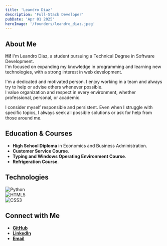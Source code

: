 ```yaml
---
title: 'Leandro Diaz'
description: 'Full-Stack Developer'
pubDate: 'Apr 01 2025'
heroImage: '/founders/leandro_diaz.jpeg'
---
```


## About Me

**Hi!** I'm Leandro Diaz, a student pursuing a Technical Degree in Software Development.  
I'm focused on expanding my knowledge in programming and learning new technologies, with a strong interest in web development.  

I'm a dedicated and motivated person. I enjoy working in a team and always try to help or advise others whenever possible.  
I value organization and respect in every environment, whether professional, personal, or academic.  

I consider myself responsible and persistent. Even when I struggle with specific topics, I always seek all possible solutions or ask for help from those around me.

## Education & Courses

- **High School Diploma** in Economics and Business Administration.  
- **Customer Service Course**.  
- **Typing and Windows Operating Environment Course**.  
- **Refrigeration Course**.  

## Technologies

![Python](https://img.shields.io/badge/python-3670A0?style=for-the-badge&logo=python&logoColor=ffdd54)  
![HTML5](https://img.shields.io/badge/html5-%23E34F26.svg?style=for-the-badge&logo=html5&logoColor=white)  
![CSS3](https://img.shields.io/badge/css3-%231572B6.svg?style=for-the-badge&logo=css3&logoColor=white)  

## Connect with Me

- **[GitHub](https://github.com/LeanNDQ)**  
- **[LinkedIn](https://www.linkedin.com/in/leandro-diaz-quinteros-902402356/)**  
- **[Email](mailto:lean92284@gmail.com)**  
